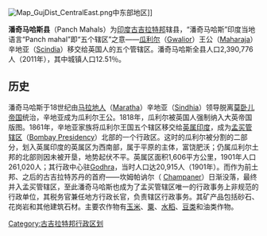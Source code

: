 {{Link style|time=2015-12-12T02:12:32+00:00}}
[[File:Map_GujDist_CentralEast.png|thumb]]中东部地区]]

'''潘奇马哈斯县'''（Panch Mahals）为[[印度|印度]][[古吉拉特邦|古吉拉特邦]]辖县，“潘奇马哈斯”印度当地语言“Panch mahal”即“五个辖区”之意——[[瓜利尔|瓜利尔]]（[[:en:Gwalior|Gwalior]]）王公（[[:en:Maharaja|Maharaja]]）辛地亚（[[:en:Scindia|Scindia]]）移交给英国人的五个管辖区。潘奇马哈斯全县人口2,390,776人（2011年），其中城镇人口12.51％。

== 历史 ==
潘奇马哈斯于18世纪由[[马拉地人|马拉地人]]（[[:en:Maratha|Maratha]]）辛地亚（[[:en:Scindia|Sindhia]]）领导脱离[[莫卧儿帝国|莫卧儿帝国]]统治，辛地亚成为瓜利尔王公。1818年，瓜利尔被英国人强制纳入大英帝国版图。1861年，辛地亚家族将瓜利尔王国五个辖区移交给[[英属印度|英属印度]]，成为[[孟买管辖区|孟买管辖区]]（[[:en:Bombay_Presidency|Bombay Presidency]]）北部的一个行政区。这时的瓜利尔被分割的二部分，划入英属印度的英属区为西南部，属于平原的主体，富饶肥沃；仍属瓜利尔土邦的北部则因未被开垦，地势起伏不平。英属区面积1,606平方公里，1901年人口261,020人；其行政中心驻[[:en:Godhra|Godhra]]，当时人口达20,915人（1901年）。而作为前土邦、之后的古吉拉特苏丹的首府——坎姆帕讷尔（ [[:en:Champaner|Champaner]]）日渐没落，最终并入孟买管辖区，至此潘奇马哈斯也成为了孟买管辖区唯一的行政事务上非规范的行政单位，其税务官兼任地方行政长官，负责辖区行政事务。其矿产品包括砂石、花岗岩和其他建筑石材。主要农作物有[[玉米|玉米]]、[[粟|粟]]、[[水稻|水稻]]、[[豆类|豆类]]和油类作物。
{{Gujarat}}

[[Category:古吉拉特邦行政区划|Category:古吉拉特邦行政区划]]